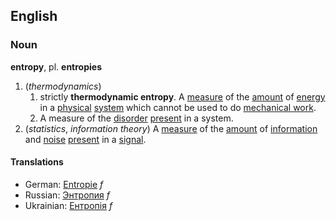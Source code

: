 == English ==
=== Noun ===
'''entropy''', pl. '''entropies'''

# (''thermodynamics'')
## strictly '''thermodynamic entropy'''. A [[measure]] of the [[amount]] of [[energy]] in a [[physical]] [[system]] which cannot be used to do [[mechanical work]].
## A measure of the [[disorder]] [[present]] in a system.
# (''statistics'', ''information theory'') A [[measure]] of the [[amount]] of [[information]] and [[noise]] [[present]] in a [[signal]].

==== Translations ====

* German: [[Entropie]] ''f''
* Russian: [[Энтропия]] ''f''
* Ukrainian: [[Ентропія]] ''f''